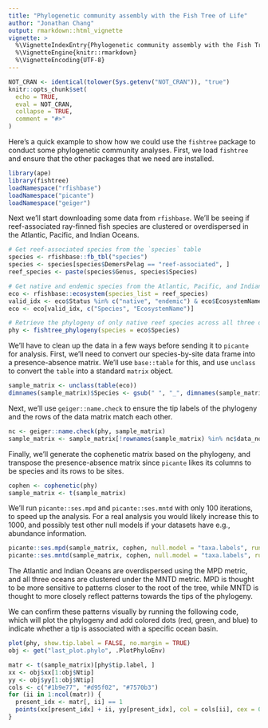 ```yaml
---
title: "Phylogenetic community assembly with the Fish Tree of Life"
author: "Jonathan Chang"
output: rmarkdown::html_vignette
vignette: >
  %\VignetteIndexEntry{Phylogenetic community assembly with the Fish Tree of Life}
  %\VignetteEngine{knitr::rmarkdown}
  %\VignetteEncoding{UTF-8}
---
```


```r
NOT_CRAN <- identical(tolower(Sys.getenv("NOT_CRAN")), "true")
knitr::opts_chunk$set(
  echo = TRUE,
  eval = NOT_CRAN,
  collapse = TRUE,
  comment = "#>"
)
```


Here's a quick example to show how we could use the `fishtree` package to conduct some phylogenetic community analyses. First, we load `fishtree` and ensure that the other packages that we need are installed.

```r
library(ape)
library(fishtree)
loadNamespace("rfishbase")
loadNamespace("picante")
loadNamespace("geiger")
```

Next we'll start downloading some data from `rfishbase`. We'll be seeing if reef-associated ray-finned fish species are clustered or overdispersed in the Atlantic, Pacific, and Indian Oceans.

```r
# Get reef-associated species from the `species` table
species <- rfishbase::fb_tbl("species")
species <- species[species$DemersPelag == "reef-associated", ]
reef_species <- paste(species$Genus, species$Species)

# Get native and endemic species from the Atlantic, Pacific, and Indian Oceans
eco <- rfishbase::ecosystem(species_list = reef_species)
valid_idx <- eco$Status %in% c("native", "endemic") & eco$EcosystemName %in% c("Atlantic Ocean", "Pacific Ocean", "Indian Ocean") 
eco <- eco[valid_idx, c("Species", "EcosystemName")]

# Retrieve the phylogeny of only native reef species across all three oceans.
phy <- fishtree_phylogeny(species = eco$Species)
```

We'll have to clean up the data in a few ways before sending it to `picante` for analysis. First, we'll need to convert our species-by-site data frame into a presence-absence matrix. We'll use `base::table` for this, and use `unclass` to convert the `table` into a standard `matrix` object.

```r
sample_matrix <- unclass(table(eco))
dimnames(sample_matrix)$Species <- gsub(" ", "_", dimnames(sample_matrix)$Species, fixed = TRUE)
```

Next, we'll use `geiger::name.check` to ensure the tip labels of the phylogeny and the rows of the data matrix match each other.

```r
nc <- geiger::name.check(phy, sample_matrix)
sample_matrix <- sample_matrix[!rownames(sample_matrix) %in% nc$data_not_tree, ]
```

Finally, we'll generate the cophenetic matrix based on the phylogeny, and transpose the presence-absence matrix since `picante` likes its columns to be species and its rows to be sites.

```r
cophen <- cophenetic(phy)
sample_matrix <- t(sample_matrix)
```

We'll run `picante::ses.mpd` and `picante::ses.mntd` with only 100 iterations, to speed up the analysis. For a real analysis you would likely increase this to 1000, and possibly test other null models if your datasets have e.g., abundance information.

```r
picante::ses.mpd(sample_matrix, cophen, null.model = "taxa.labels", runs = 99)
picante::ses.mntd(sample_matrix, cophen, null.model = "taxa.labels", runs = 99)
```

The Atlantic and Indian Oceans are overdispersed using the MPD metric, and all three oceans are clustered under the MNTD metric. MPD is thought to be more sensitive to patterns closer to the root of the tree, while MNTD is thought to more closely reflect patterns towards the tips of the phylogeny.

We can confirm these patterns visually by running the following code, which will plot the phylogeny and add colored dots (red, green, and blue) to indicate whether a tip is associated with a specific ocean basin.

```r
plot(phy, show.tip.label = FALSE, no.margin = TRUE)
obj <- get("last_plot.phylo", .PlotPhyloEnv)

matr <- t(sample_matrix)[phy$tip.label, ]
xx <- obj$xx[1:obj$Ntip]
yy <- obj$yy[1:obj$Ntip]
cols <- c("#1b9e77", "#d95f02", "#7570b3")
for (ii in 1:ncol(matr)) {
  present_idx <- matr[, ii] == 1
  points(xx[present_idx] + ii, yy[present_idx], col = cols[ii], cex = 0.1)
}
```
